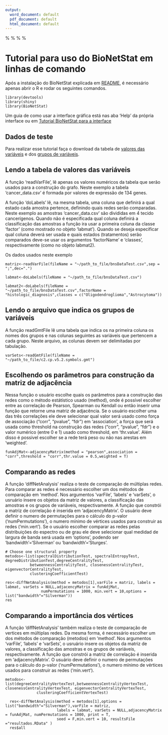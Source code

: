 ```yaml
---
output:
  word_document: default
  pdf_document: default
  html_document: default
---
```

%\VignetteIndexEntry{1. Line command tutorial}
%\VignetteKeywords{Line command}
%\VignettePackage{BioNetStat}
%\VignetteEngine{knitr::knitr}

# Tutorial para uso do BioNetStat em linhas de comando

Após a instalação do BioNetStat explicada em [README](/README.md), é necessário apenas abrir o R e rodar os seguintes comandos.
```Rscript
library(devtools)
library(shiny)
library(BioNetStat)
```
Um guia de como usar a interface gráfica está nas aba 'Help' da própria interface ou em [Tutorial BioNetStat para a interface](tutorial_BNS_interface.md )

## Dados de teste
Para realizar esse tutorial faça o download da tabela de [valores das variáveis](data/bnsDataTest.csv) e dos [grupos de variáveis](data/c2.cp.v5.2.symbols.gmt).

## Lendo a tabela de valores das variáveis
A função 'readVarFile', lê apenas os valores numéricos da tabela que serão usados para a construção do grafo. Neste exemplo a tabela 'cancer_data.csv' é formada por valores de expressão de 134 genes.

A função 'doLabels' lê, na mesma tabela, uma coluna que definirá a qual estado cada amostra pertence, definindo quais redes serão comparadas. Neste exemplo as amostras 'cancer_data.csv' são divididas em 4 tecido cancerígenos. Quando não é especificada qual coluna definirá a classificação das amostras a função ira usar a primeira coluna da classe 'factor' (como mostrado no objeto 'labmat'). Quando se deseja especificar qual coluna deverá ser usada e quais estados (tratamentos) serão comparados deve-se usar os argumentos 'factorName' e 'classes', respectivamente (como no objeto labmat2).

Os dados usados neste exemplo 
```Rscript
matriz<-readVarFile(fileName = "~/path_to_file/bnsDataTest.csv",sep = ";",dec=".")

labmat<-doLabels(fileName = "~/path_to_file/bnsDataTest.csv")

labmat2<-doLabels(fileName = "~/path_to_file/bnsDataTest.csv",factorName = "histologic_diagnosis",classes = c("Oligodendroglioma","Astrocytoma"))
```
## Lendo o arquivo que indica os grupos de variáveis
A função readGmtFile lê uma tabela que indica os na primeira coluna os nomes dos grupos e nas colunas seguintes as variáveis que pertencem a cada grupo. Neste arquivo, as colunas devem ser delimitadas por tabulação.
```Rscript
varSets<-readGmtFile(fileName = "~/path_to_file/c2.cp.v5.2.symbols.gmt")
```
## Escolhendo os parâmetros para construção da matriz de adjacência

Nessa função o usuário escolhe quais os parâmetros para a construção das redes como o método estátístico usado (method), onde é possível escolher entre as correlação de Pearson, Spearman ou Kendall ou então inserir uma função que retorne uma matriz de adjacência. Se o usuário escolher uma das três correlações ele deve selecionar qual valor será usado como força de associação ("corr", "pvalue", "fdr") em 'association', a força que será usada como threshold na construção das redes ("corr", "pvalue", "fdr") e o valor numérico (entre 0 e 1) usado como threshold, em 'thr.value'. Além disso é possivel escolher se a rede terá peso ou não nas arestas em 'weighted'.
```Rscript
funAdjMat<-adjacencyMatrix(method = "pearson",association = "corr",threshold = "corr",thr.value = 0.5,weighted = T)
```

## Comparando as redes

A função 'diffNetAnalysis' realiza o teste de comparação de múltiplas redes. Para comparar as redes é necessário escolher um dos métodos de comparação em 'method'. Nos argumentos 'varFile', 'labels' e 'varSets', o usruário insere os objetos da matriz de valores, a classificação das amostras e os grupos de variáveis, respectivamente. A função que constrói a matriz de correlação é inserida em 'adjacencyMatrix'. O usuário deve definir o numero de permutações para o cálculo do p-valor ('numPermutations'), o numero mínimo de vértices usados para construir as redes ('min.vert'). Se o usuário escolher comparar as redes pelas distribuições do espectro ou de grau ele deve selecionar qual medidad de largura de banda será usada em 'options', podendo ser 'bandwidth'='Silverman' ou 'bandwidth'='Sturges'.
```Rscript
# Choose one structural property
metodos<-list(spectralDistributionTest, spectralEntropyTest, degreeDistributionTest,degreeCentralityTest,
           betweennessCentralityTest, closenessCentralityTest, eigenvectorCentralityTest,
           clusteringCoefficientTest)
           
res<-diffNetAnalysis(method = metodos[1],varFile = matriz, labels = labmat, varSets = NULL,adjacencyMatrix = funAdjMat,
                numPermutations = 1000, min.vert = 10,options = list("bandwidth"="Silverman"))
res
```
## Comparando a importância dos vértices

A função 'diffNetAnalysis' também realiza o teste de comparação de vertices em múltiplas redes. Da mesma forma, é necessário escolher um dos métodos de comparação (metodos) em 'method'. Nos argumentos 'varFile', 'labels' e 'varSets', o usruário insere os objetos da matriz de valores, a classificação das amostras e os grupos de variáveis, respectivamente. A função que constrói a matriz de correlação é inserida em 'adjacencyMatrix'. O usuário deve definir o numero de permutações para o cálculo do p-valor ('numPermutations'), o numero mínimo de vértices usados para construir as redes ('min.vert').
```Rscript
metodos<-list(degreeCentralityVertexTest,betweennessCentralityVertexTest, closenessCentralityVertexTest, eigenvectorCentralityVertexTest,
              clusteringCoefficientVertexTest)

  res<-diffNetAnalysis(method = metodos[1],options = list("bandwidth"="Silverman"),varFile = matriz,
                       labels = labmat, varSets = NULL,adjacencyMatrix = funAdjMat, numPermutations = 1000, print = T,
                       seed = F,min.vert = 10, resultsFile ="resultados.RData" )
  res$all
```
